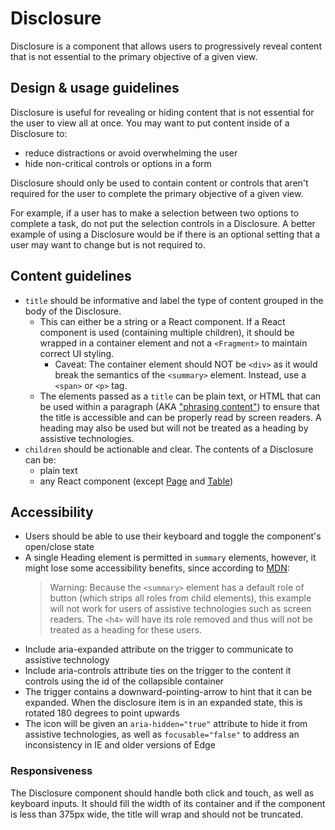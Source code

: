 
<Meta
  title="Components/Layouts and Structure/Disclosure"
  component={Disclosure}
/>

# Disclosure

Disclosure is a component that allows users to progressively reveal content that
is not essential to the primary objective of a given view.

## Design & usage guidelines

Disclosure is useful for revealing or hiding content that is not essential for
the user to view all at once. You may want to put content inside of a Disclosure
to:

- reduce distractions or avoid overwhelming the user
- hide non-critical controls or options in a form

Disclosure should only be used to contain content or controls that aren't
required for the user to complete the primary objective of a given view.

For example, if a user has to make a selection between two options to complete a
task, do not put the selection controls in a Disclosure. A better example of
using a Disclosure would be if there is an optional setting that a user may want
to change but is not required to.

## Content guidelines

- `title` should be informative and label the type of content grouped in the
  body of the Disclosure.
  - This can either be a string or a React component. If a React component is
    used (containing multiple children), it should be wrapped in a container
    element and not a `<Fragment>` to maintain correct UI styling.
    - Caveat: The container element should NOT be `<div>` as it would break the
      semantics of the `<summary>` element. Instead, use a `<span>` or `<p>`
      tag.
  - The elements passed as a `title` can be plain text, or HTML that can be used
    within a paragraph (AKA
    ["phrasing content"](https://developer.mozilla.org/en-US/docs/Web/HTML/Content_categories#phrasing_content))
    to ensure that the title is accessible and can be properly read by screen
    readers. A heading may also be used but will not be treated as a heading by
    assistive technologies.
- `children` should be actionable and clear. The contents of a Disclosure can
  be:
  - plain text
  - any React component (except
    [Page](../?path=/docs/components-layouts-and-structure-page--docs) and
    [Table](../?path=/docs/components-lists-and-tables-table--docs))

## Accessibility

- Users should be able to use their keyboard and toggle the component's
  open/close state
- A single Heading element is permitted in `summary` elements, however, it might
  lose some accessibility benefits, since according to
  [MDN](https://developer.mozilla.org/en-US/docs/Web/HTML/Element/summary#summaries_as_headings):
  > Warning: Because the `<summary>` element has a default role of button (which
  > strips all roles from child elements), this example will not work for users
  > of assistive technologies such as screen readers. The `<h4>` will have its
  > role removed and thus will not be treated as a heading for these users.
- Include aria-expanded attribute on the trigger to communicate to assistive
  technology
- Include aria-controls attribute ties on the trigger to the content it controls
  using the id of the collapsible container
- The trigger contains a downward-pointing-arrow to hint that it can be
  expanded. When the disclosure item is in an expanded state, this is rotated
  180 degrees to point upwards
- The icon will be given an `aria-hidden="true"` attribute to hide it from
  assistive technologies, as well as `focusable="false"` to address an
  inconsistency in IE and older versions of Edge

### Responsiveness

The Disclosure component should handle both click and touch, as well as keyboard
inputs. It should fill the width of its container and if the component is less
than 375px wide, the title will wrap and should not be truncated.
